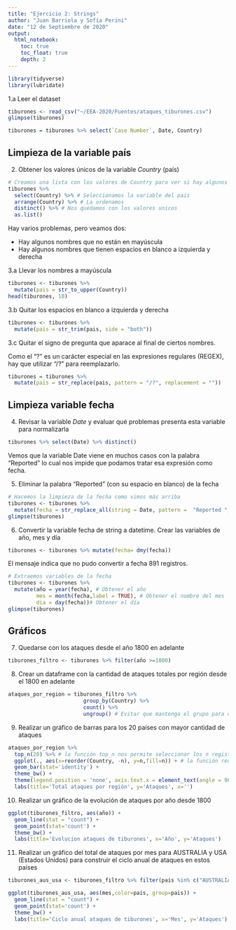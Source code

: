 ```yaml
---
title: "Ejercicio 2: Strings"
author: "Juan Barriola y Sofía Perini"
date: "12 de Septiembre de 2020"
output: 
  html_notebook: 
    toc: true
    toc_float: true
    depth: 2
---
```


```r
library(tidyverse)
library(lubridate)
```

1.a Leer el dataset

```r
tiburones <- read_csv("~/EEA-2020/Fuentes/ataques_tiburones.csv")
glimpse(tiburones)
```

```r
tiburones = tiburones %>% select(`Case Number`, Date, Country)
```

## Limpieza de la variable país

2. Obtener los valores únicos de la variable *Country* (país)

```r
# Creamos una lista con los valores de Country para ver si hay algunos problemas
tiburones %>% 
  select(Country) %>% # Seleccionamos la variable del pais
  arrange(Country) %>% # La ordenamos
  distinct() %>% # Nos quedamos con los valores unicos
  as.list()
```
  
Hay varios problemas, pero veamos dos:

- Hay algunos nombres que no están en mayúscula
- Hay algunos nombres que tienen espacios en blanco a izquierda y derecha

3.a Llevar los nombres a mayúscula

```r
tiburones <- tiburones %>% 
  mutate(pais = str_to_upper(Country))
head(tiburones, 10)
```

3.b Quitar los espacios en blanco a izquierda y derecha

```r
tiburones <- tiburones %>% 
  mutate(pais = str_trim(pais, side = "both"))
```

3.c Quitar el signo de pregunta que aparace al final de ciertos nombres.

Como el "?" es un carácter especial en las expresiones regulares (REGEX), hay que utilizar "/?" para reemplazarlo. 

```r
tiburones = tiburones %>% 
  mutate(pais = str_replace(pais, pattern = "/?", replacement = ""))
```

## Limpieza variable fecha

4. Revisar la variable *Date* y evaluar qué problemas presenta esta variable para normalizarla 

```r
tiburones %>% select(Date) %>% distinct()
```

Vemos que la variable Date viene en muchos casos con la palabra "Reported" lo cual nos impide que podamos tratar esa expresión como fecha.

5. Eliminar la palabra "Reported " (con su espacio en blanco) de la fecha

```r
# Hacemos la limpieza de la fecha como vimos más arriba
tiburones <- tiburones %>% 
  mutate(fecha = str_replace_all(string = Date, pattern =  "Reported ", replacement = ""))
glimpse(tiburones)
```

6. Convertir la variable fecha de string a datetime. Crear las variables de año, mes y día 

```r
tiburones <- tiburones %>% mutate(fecha= dmy(fecha))
```

El mensaje indica que no pudo convertir a fecha 891 registros.


```r
# Extraemos variables de la fecha
tiburones <- tiburones %>% 
  mutate(año = year(fecha), # Obtener el año
         mes = month(fecha,label = TRUE), # Obtener el nombre del mes
         dia = day(fecha))# Obtener el día
glimpse(tiburones)
```

## Gráficos

7. Quedarse con los ataques desde el año 1800 en adelante

```r
tiburones_filtro <- tiburones %>% filter(año >=1800)
```

8. Crear un dataframe con la cantidad de ataques totales por región desde el 1800 en adelante

```r
ataques_por_region = tiburones_filtro %>% 
                        group_by(Country) %>% 
                        count() %>% 
                        ungroup() # Evitar que mantenga el grupo para otras operaciones
```

9. Realizar un gráfico de barras para los 20 países con mayor cantidad de ataques

```r
ataques_por_region %>%
  top_n(20) %>% # la función top_n nos permite seleccionar los n registros con más ataques 
  ggplot(., aes(x=reorder(Country, -n), y=n,fill=n)) + # la función reorder permite reordenar las regiones de mayor a menor por ataques
  geom_bar(stat='identity') + 
  theme_bw() +
  theme(legend.position = 'none', axis.text.x = element_text(angle = 90)) +
  labs(title='Total ataques por región', y='Ataques', x='')
```

10. Realizar un gráfico de la evolución de ataques por año desde 1800

```r
ggplot(tiburones_filtro, aes(año)) +
  geom_line(stat = "count") +
  geom_point(stat='count') +
  theme_bw() +
  labs(title='Evolucion ataques de tiburones', x='Año', y='Ataques')
```

11. Realizar un gráfico del total de ataques por mes para AUSTRALIA y USA (Estados Unidos) para construir el ciclo anual de ataques en estos países

```r
tiburones_aus_usa <- tiburones_filtro %>% filter(pais %in% c("AUSTRALIA","USA")) 
```

```r
ggplot(tiburones_aus_usa, aes(mes,color=pais, group=pais)) +
  geom_line(stat = "count") +
  geom_point(stat='count') +
  theme_bw() +
  labs(title='Ciclo anual ataques de tiburones', x='Mes', y='Ataques')
```




